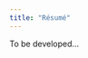```yaml
---
title: "Résumé"
---
```

To be developed...

<!--
<embed src="Yushun_Resume.pdf" width="120%" height="600px" type="application/pdf">
-->


